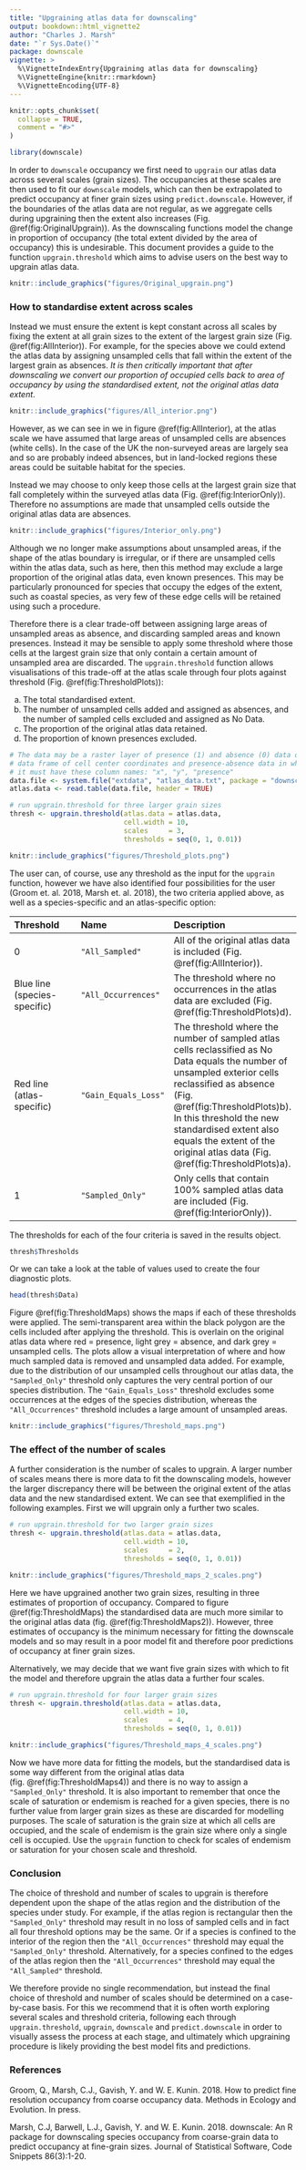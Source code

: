 ```yaml
---
title: "Upgraining atlas data for downscaling"
output: bookdown::html_vignette2
author: "Charles J. Marsh"
date: "`r Sys.Date()`"
package: downscale
vignette: >
  %\VignetteIndexEntry{Upgraining atlas data for downscaling}
  %\VignetteEngine{knitr::rmarkdown}
  %\VignetteEncoding{UTF-8}
---
```


```r
knitr::opts_chunk$set(
  collapse = TRUE,
  comment = "#>"
)
```

```r
library(downscale)
```

In order to `downscale` occupancy we first need to `upgrain` our atlas data across several scales (grain sizes). The occupancies at these scales are then used to fit our `downscale` models, which can then be extrapolated to predict occupancy at finer grain sizes using `predict.downscale`. However, if the boundaries of the atlas data are not regular, as we aggregate cells during upgraining then the extent also increases (Fig. \@ref(fig:OriginalUpgrain)). As the downscaling functions model the change in proportion of occupancy (the total extent divided by the area of occupancy) this is undesirable. This document provides a guide to the function `upgrain.threshold` which aims to advise users on the best way to upgrain atlas data.

```r
knitr::include_graphics("figures/Original_upgrain.png")
```

### How to standardise extent across scales

Instead we must ensure the extent is kept constant across all scales by fixing the extent at all grain sizes to the extent of the largest grain size (Fig. \@ref(fig:AllInterior)). For example, for the species above we could extend the atlas data by assigning unsampled cells that fall within the extent of the largest grain as absences. *It is then critically important that after downscaling we convert our proportion of occupied cells back to area of occupancy by using the standardised extent, not the original atlas data extent*.

```r
knitr::include_graphics("figures/All_interior.png")
```

However, as we can see in we in figure \@ref(fig:AllInterior), at the atlas scale we have assumed that large areas of unsampled cells are absences (white cells). In the case of the UK the non-surveyed areas are largely sea and so are probably indeed absences, but in land-locked regions these areas could be suitable habitat for the species.

Instead we may choose to only keep those cells at the largest grain size that fall completely within the surveyed atlas data (Fig. \@ref(fig:InteriorOnly)). Therefore no assumptions are made that unsampled cells outside the original atlas data are absences.

```r
knitr::include_graphics("figures/Interior_only.png")
```

Although we no longer make assumptions about unsampled areas, if the shape of the atlas boundary is irregular, or if there are unsampled cells within the atlas data, such as here, then this method may exclude a large proportion of the original atlas data, even known presences. This may be particularly pronounced for species that occupy the edges of the extent, such as coastal species, as very few of these edge cells will be retained using such a procedure.

Therefore there is a clear trade-off between assigning large areas of unsampled areas as absence, and discarding sampled areas and known presences. Instead it may be sensible to apply some threshold where those cells at the largest grain size that only contain a certain amount of unsampled area are discarded. The `upgrain.threshold` function allows visualisations of this trade-off at the atlas scale through four plots against threshold (Fig. \@ref(fig:ThresholdPlots)):

a) The total standardised extent.
b) The number of unsampled cells added and assigned as absences, and the number of sampled cells excluded and assigned as No Data.
c) The proportion of the original atlas data retained.
d) The proportion of known presences excluded.

```r
# The data may be a raster layer of presence (1) and absence (0) data or a
# data frame of cell center coordinates and presence-absence data in which case
# it must have these column names: "x", "y", "presence"
data.file <- system.file("extdata", "atlas_data.txt", package = "downscale")
atlas.data <- read.table(data.file, header = TRUE)

# run upgrain.threshold for three larger grain sizes
thresh <- upgrain.threshold(atlas.data = atlas.data,
                            cell.width = 10,
                            scales     = 3,
                            thresholds = seq(0, 1, 0.01))
```

```r
knitr::include_graphics("figures/Threshold_plots.png")
```

The user can, of course, use any threshold as the input for the `upgrain` function, however we have also identified four possibilities for the user (Groom et. al. 2018, Marsh et. al. 2018), the two criteria applied above, as well as a species-specific and an atlas-specific option:

|Threshold|Name|Description|
|:--------|:---|:----------|
|0|`"All_Sampled"`|All of the original atlas data is included (Fig. \@ref(fig:AllInterior)).|
|Blue line (species-specific)|`"All_Occurrences"`|The threshold where no occurrences in the atlas data are excluded (Fig. \@ref(fig:ThresholdPlots)d).|
|Red line (atlas-specific)|`"Gain_Equals_Loss"`|The threshold where the number of sampled atlas cells reclassified as No Data equals the number of unsampled exterior cells reclassified as absence (Fig. \@ref(fig:ThresholdPlots)b). In this threshold the new standardised extent also equals the extent of the original atlas data (Fig. \@ref(fig:ThresholdPlots)a).|
|1|`"Sampled_Only"`|Only cells that contain 100% sampled atlas data are included (Fig. \@ref(fig:InteriorOnly)).|

The thresholds for each of the four criteria is saved in the results object.
```r
thresh$Thresholds
```

Or we can take a look at the table of values used to create the four diagnostic plots.
```r
head(thresh$Data)
```

Figure \@ref(fig:ThresholdMaps) shows the maps if each of these thresholds were applied. The semi-transparent area within the black polygon are the cells included after applying the threshold. This is overlain on the original atlas data where red = presence, light grey = absence, and dark grey = unsampled cells. The plots allow a visual interpretation of where and how much sampled data is removed and unsampled data added. For example, due to the distribution of our unsampled cells throughout our atlas data, the `"Sampled_Only"` threshold only captures the very central portion of our species distribution. The `"Gain_Equals_Loss"` threshold excludes some occurrences at the edges of the species distribution, whereas the `"All_Occurrences"` threshold includes a large amount of unsampled areas.

```r
knitr::include_graphics("figures/Threshold_maps.png")
```

### The effect of the number of scales

A further consideration is the number of scales to upgrain. A larger number of scales means there is more data to fit the downscaling models, however the larger discrepancy there will be between the original extent of the atlas data and the new standardised extent. We can see that exemplified in the following examples. First we will upgrain only a further two scales.
```r
# run upgrain.threshold for two larger grain sizes
thresh <- upgrain.threshold(atlas.data = atlas.data,
                            cell.width = 10,
                            scales     = 2,
                            thresholds = seq(0, 1, 0.01))
```

```r
knitr::include_graphics("figures/Threshold_maps_2_scales.png")
```

Here we have upgrained another two grain sizes, resulting in three estimates of proportion of occupancy. Compared to figure \@ref(fig:ThresholdMaps) the standardised data are much more similar to the original atlas data (fig. \@ref(fig:ThresholdMaps2)). However, three estimates of occupancy is the minimum necessary for fitting the downscale models and so may result in a poor model fit and therefore poor predictions of occupancy at finer grain sizes.

Alternatively, we may decide that we want five grain sizes with which to fit the model and therefore upgrain the atlas data a further four scales.
```r
# run upgrain.threshold for four larger grain sizes
thresh <- upgrain.threshold(atlas.data = atlas.data,
                            cell.width = 10,
                            scales     = 4,
                            thresholds = seq(0, 1, 0.01))
```

```r
knitr::include_graphics("figures/Threshold_maps_4_scales.png")
```

Now we have more data for fitting the models, but the standardised data is some way different from the original atlas data (fig. \@ref(fig:ThresholdMaps4)) and there is no way to assign a `"Sampled_Only"` threshold. It is also important to remember that once the scale of saturation or endemism is reached for a given species, there is no further value from larger grain sizes as these are discarded for modelling purposes. The scale of saturation is the grain size at which all cells are occupied, and the scale of endemism is the grain size where only a single cell is occupied. Use the `upgrain` function to check for scales of endemism or saturation for your chosen scale and threshold.

### Conclusion

The choice of threshold and number of scales to upgrain is therefore dependent upon the shape of the atlas region and the distribution of the species under study. For example, if the atlas region is rectangular then the `"Sampled_Only"` threshold may result in no loss of sampled cells and in fact all four threshold options may be the same. Or if a species is confined to the interior of the region then the `"All_Occurrences"` threshold may equal the `"Sampled_Only"` threshold. Alternatively, for a species confined to the edges of the atlas region then the `"All_Occurrences"` threshold may equal the `"All_Sampled"` threshold.

We therefore provide no single recommendation, but instead the final choice of threshold and number of scales should be determined on a case-by-case basis. For this we recommend that it is often worth exploring several scales and threshold criteria, following each through `upgrain.threshold`, `upgrain`, `downscale` and `predict.downscale` in order to visually assess the process at each stage, and ultimately which upgraining procedure is likely providing the best model fits and predictions.

### References

Groom, Q., Marsh, C.J., Gavish, Y. and W. E. Kunin. 2018. How to predict fine resolution occupancy from coarse occupancy data. Methods in Ecology and Evolution. In press.

Marsh, C.J, Barwell, L.J., Gavish, Y. and W. E. Kunin. 2018. downscale: An R package for downscaling species occupancy from coarse-grain data to predict occupancy at fine-grain sizes. Journal of Statistical Software, Code Snippets 86(3):1-20.

